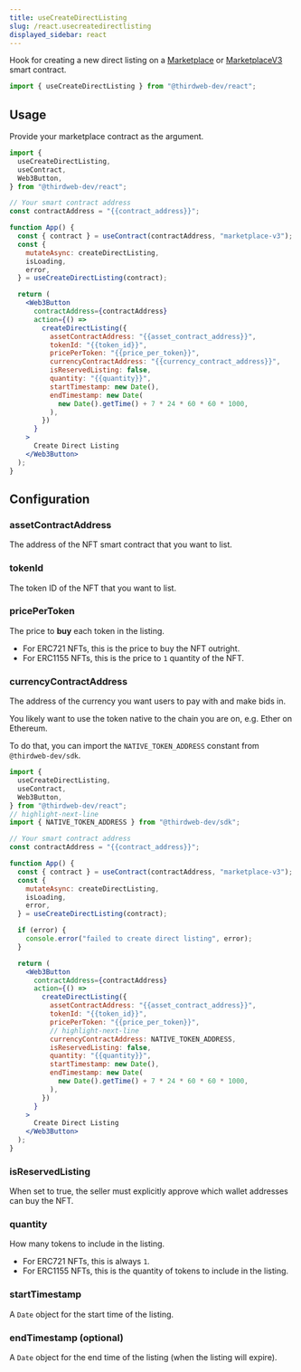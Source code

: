 ```yaml
---
title: useCreateDirectListing
slug: /react.usecreatedirectlisting
displayed_sidebar: react
---
```



Hook for creating a new direct listing on a [Marketplace](https://thirdweb.com/thirdweb.eth/Marketplace)
or [MarketplaceV3](https://thirdweb.com/thirdweb.eth/Marketplacev3) smart contract.

```jsx
import { useCreateDirectListing } from "@thirdweb-dev/react";
```

## Usage

Provide your marketplace contract as the argument.

```jsx
import {
  useCreateDirectListing,
  useContract,
  Web3Button,
} from "@thirdweb-dev/react";

// Your smart contract address
const contractAddress = "{{contract_address}}";

function App() {
  const { contract } = useContract(contractAddress, "marketplace-v3");
  const {
    mutateAsync: createDirectListing,
    isLoading,
    error,
  } = useCreateDirectListing(contract);

  return (
    <Web3Button
      contractAddress={contractAddress}
      action={() =>
        createDirectListing({
          assetContractAddress: "{{asset_contract_address}}",
          tokenId: "{{token_id}}",
          pricePerToken: "{{price_per_token}}",
          currencyContractAddress: "{{currency_contract_address}}",
          isReservedListing: false,
          quantity: "{{quantity}}",
          startTimestamp: new Date(),
          endTimestamp: new Date(
            new Date().getTime() + 7 * 24 * 60 * 60 * 1000,
          ),
        })
      }
    >
      Create Direct Listing
    </Web3Button>
  );
}
```

## Configuration

### assetContractAddress

The address of the NFT smart contract that you want to list.

### tokenId

The token ID of the NFT that you want to list.

### pricePerToken

The price to **buy** each token in the listing.

- For ERC721 NFTs, this is the price to buy the NFT outright.
- For ERC1155 NFTs, this is the price to `1` quantity of the NFT.

### currencyContractAddress

The address of the currency you want users to pay with and make bids in.

You likely want to use the token native to the chain you are on, e.g. Ether on Ethereum.

To do that, you can import the `NATIVE_TOKEN_ADDRESS` constant from `@thirdweb-dev/sdk`.

```jsx
import {
  useCreateDirectListing,
  useContract,
  Web3Button,
} from "@thirdweb-dev/react";
// highlight-next-line
import { NATIVE_TOKEN_ADDRESS } from "@thirdweb-dev/sdk";

// Your smart contract address
const contractAddress = "{{contract_address}}";

function App() {
  const { contract } = useContract(contractAddress, "marketplace-v3");
  const {
    mutateAsync: createDirectListing,
    isLoading,
    error,
  } = useCreateDirectListing(contract);

  if (error) {
    console.error("failed to create direct listing", error);
  }

  return (
    <Web3Button
      contractAddress={contractAddress}
      action={() =>
        createDirectListing({
          assetContractAddress: "{{asset_contract_address}}",
          tokenId: "{{token_id}}",
          pricePerToken: "{{price_per_token}}",
          // highlight-next-line
          currencyContractAddress: NATIVE_TOKEN_ADDRESS,
          isReservedListing: false,
          quantity: "{{quantity}}",
          startTimestamp: new Date(),
          endTimestamp: new Date(
            new Date().getTime() + 7 * 24 * 60 * 60 * 1000,
          ),
        })
      }
    >
      Create Direct Listing
    </Web3Button>
  );
}
```

### isReservedListing

When set to true, the seller must explicitly approve which wallet addresses can buy the NFT.

### quantity

How many tokens to include in the listing.

- For ERC721 NFTs, this is always `1`.
- For ERC1155 NFTs, this is the quantity of tokens to include in the listing.

### startTimestamp

A `Date` object for the start time of the listing.

### endTimestamp (optional)

A `Date` object for the end time of the listing (when the listing will expire).
